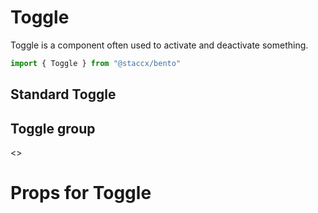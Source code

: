 

<Meta title="Components|Forms/Toggle" component={Toggle}/>

# Toggle
Toggle is a component often used to activate and deactivate something. 

```javascript
import { Toggle } from "@staccx/bento"
```

## Standard Toggle

<Preview>
  <Story name="Standard">
            <Toggle name="Toggle"/>
  </Story>
</Preview>

## Toggle group

<Preview>
  <Story name="Group">
  <>
            <Toggle id="1" group="test"/>
            <Toggle id="2" group="test"/>
            <Toggle id="3" group="test"/>
    </>
  </Story>
</Preview>



# Props for Toggle

<Props of={Toggle} />

